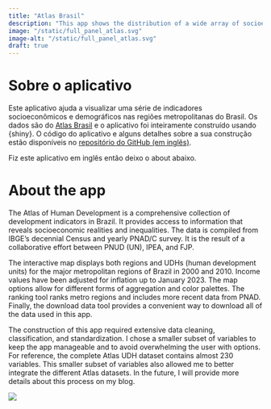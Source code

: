```yaml
---
title: "Atlas Brasil"
description: "This app shows the distribution of a wide array of socioeconomic indicators across Brazil's metropolitan regions."
image: "/static/full_panel_atlas.svg"
image-alt: "/static/full_panel_atlas.svg"
draft: true
---
```


# Sobre o aplicativo

Este aplicativo ajuda a visualizar uma série de indicadores socioeconômicos e demográficos nas regiões metropolitanas do Brasil. Os dados são do [Atlas Brasil](http://www.atlasbrasil.org.br) e o aplicativo foi inteiramente construído usando {shiny}. O código do aplicativo e alguns detalhes sobre a sua construção estão disponíveis no [repositório do GitHub (em inglês)](https://github.com/viniciusoike/shiny-atlas-brasil).

Fiz este aplicativo em inglês então deixo o about abaixo.

# About the app

The Atlas of Human Development is a comprehensive collection of development indicators in Brazil. It provides access to information that reveals socioeconomic realities and inequalities. The data is compiled from IBGE's decennial Census and yearly PNAD/C survey. It is the result of a collaborative effort between PNUD (UN), IPEA, and FJP.

The interactive map displays both regions and UDHs (human development units) for the major metropolitan regions of Brazil in 2000 and 2010. Income values have been adjusted for inflation up to January 2023. The map options allow for different forms of aggregation and color palettes. The ranking tool ranks metro regions and includes more recent data from PNAD. Finally, the download data tool provides a convenient way to download all of the data used in this app.

The construction of this app required extensive data cleaning, classification, and standardization. I chose a smaller subset of variables to keep the app manageable and to avoid overwhelming the user with options. For reference, the complete Atlas UDH dataset contains almost 230 variables. This smaller subset of variables also allowed me to better integrate the different Atlas datasets. In the future, I will provide more details about this process on my blog.

![](/static/full_panel_atlas.png){fig-align="center"}
